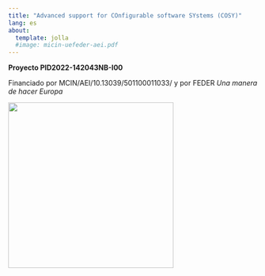 ```yaml
---
title: "Advanced support for COnfigurable software SYstems (COSY)"
lang: es
about:
  template: jolla
  #image: micin-uefeder-aei.pdf
---
```


**Proyecto PID2022-142043NB-I00**

Financiado por MCIN/AEI/10.13039/501100011033/ y por FEDER *Una manera de hacer Europa*

![](imagenes/micin-uefeder-aei.jpg){fig-alt="Financiado por el Ministerio de Ciencia e Innovación, la Unión Europea y la Agencia Estatal de Investigación" fig-align="center" width="334"}
